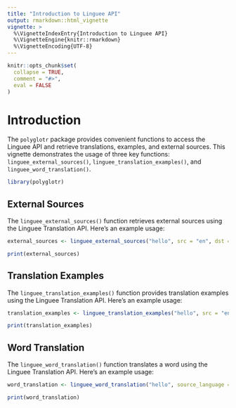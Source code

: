 ```yaml
---
title: "Introduction to Linguee API"
output: rmarkdown::html_vignette
vignette: >
  %\VignetteIndexEntry{Introduction to Linguee API}
  %\VignetteEngine{knitr::rmarkdown}
  %\VignetteEncoding{UTF-8}
---
```


```r
knitr::opts_chunk$set(
  collapse = TRUE,
  comment = "#>",
  eval = FALSE
)
```

# Introduction

The `polyglotr` package provides convenient functions to access the Linguee API and retrieve translations, examples, and external sources. This vignette demonstrates the usage of three key functions: `linguee_external_sources()`, `linguee_translation_examples()`, and `linguee_word_translation()`.

```r
library(polyglotr)
```



## External Sources

The `linguee_external_sources()` function retrieves external sources using the Linguee Translation API. Here's an example usage:

```r
external_sources <- linguee_external_sources("hello", src = "en", dst = "de")

print(external_sources)
```


## Translation Examples

The `linguee_translation_examples()` function provides translation examples using the Linguee Translation API. Here's an example usage:


```r
translation_examples <- linguee_translation_examples("hello", src = "en", dst = "de")

print(translation_examples)
```



## Word Translation

The `linguee_word_translation()` function translates a word using the Linguee Translation API. Here's an example usage:


```r
word_translation <- linguee_word_translation("hello", source_language = "en", target_language = "de")

print(word_translation)
```


